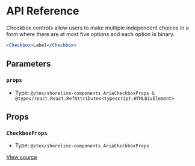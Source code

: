 # API Reference

Checkbox controls allow users to make multiple independent choices in a form where there are at most five options and each option is binary.

```jsx
<Checkbox>Label</Checkbox>
```

## Parameters

### `props`

- Type: `@vtex/shoreline-components.AriaCheckboxProps & @types/react.React.RefAttributes<typescript.HTMLDivElement>`

## Props

### `CheckboxProps`

- Type: `@vtex/shoreline-components.AriaCheckboxProps`

[View source](https://github.com/vtex/shoreline/blob/899f5e7c9/packages/components/src/checkbox/checkbox.tsx#L15)
